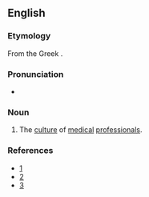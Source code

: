 ==English==

===Etymology===
From the Greek {{term|ἰατρός||physician|tr=iatros|lang=grc}}.

===Pronunciation===
* {{hyphenation|ia|tro|cul|ture}}
{{rfap|lang=en}}

===Noun===
{{en-noun|-}}

# The [[culture]] of [[medical]] [[professionals]].  

===References===
* [http://www.academicmedicine.org/pt/re/acmed/abstract.00001888-200404000-00012.htm;jsessionid=HLyKyqRXtGnN61kwTv897LLKv7jhbgQQhvJDxgQGn2bjh1yv7RJ7!391776677!181195629!8091!-1]
* [http://www.pubmedcentral.nih.gov/articlerender.fcgi?artid=1831570]
* [http://www.kcumb.edu/kcolleges/bio/KCUMB_COB_2005_2006_Catalog071205_1.pdf]